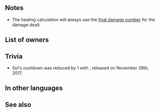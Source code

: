 {{Special
|tagid=SID_太陽
|charge=3
|effect=Restores HP = 50% of damage dealt.
|cost=200
|canUseMove={{MoveList|all}}
|canUseWeapon={{WeaponList|exclude=Staff}}
|required=Daylight
|exclusive=0
|properties=random_all,offensive_special
}}
==Notes==
* The healing calculation will always use the [[Damage calculation#Final Damage calculation|final damage number]] for the damage dealt.
{{CombatHPRecovery}}
==List of owners==
{{Skill Hero List}}
{{NoInheritHeroes}}
==Trivia==
* Sol's cooldown was reduced by 1 with {{Version|2}}, released on November 28th, 2017.
==In other languages==
{{OtherLanguages
|japanese=太陽
|german=Sonne
|spanishEU=Helios
|spanishLA=Helios
|french=Solaire
|italian=Sole
|chineseTW=太陽
|portuguese=Sol
}}
==See also==
{{See also skills|cond=SCategory='special' AND Exclusive='1' AND Description LIKE '%Restores HP = __% of damage dealt%'}}
{{Specials Navbox}}